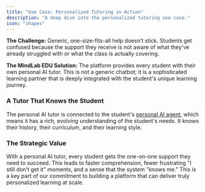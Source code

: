 ```yaml
---
title: "Use Case: Personalized Tutoring in Action"
description: "A deep dive into the personalized tutoring use case."
icon: "shapes"
---
```


**The Challenge:** Generic, one-size-fits-all help doesn’t stick. Students get confused because the support they receive is not aware of what they’ve already struggled with or what the class is actually covering.

**The MindLab EDU Solution:** The platform provides every student with their own personal AI tutor. This is not a generic chatbot; it is a sophisticated learning partner that is deeply integrated with the student's unique learning journey.

### A Tutor That Knows the Student

The personal AI tutor is connected to the student's [personal AI agent](/mindlab-edu/personal-ai-agents-with-memory), which means it has a rich, evolving understanding of the student's needs. It knows their history, their curriculum, and their learning style.

### The Strategic Value

With a personal AI tutor, every student gets the one-on-one support they need to succeed. This leads to faster comprehension, fewer frustrating "I still don’t get it" moments, and a sense that the system "knows me." This is a key part of our commitment to building a platform that can deliver truly personalized learning at scale.